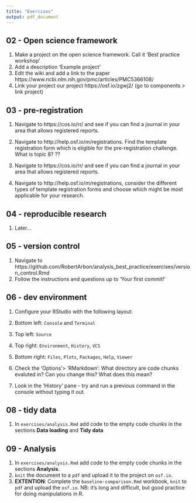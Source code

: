 ```yaml
---
title: "Exercises"
output: pdf_document
---
```


## 02 - Open science framework

1. Make a project on the open science framework.  Call it 'Best practice workshop'
2. Add a description 'Example project'
3. Edit the wiki and add a link to the paper https://www.ncbi.nlm.nih.gov/pmc/articles/PMC5366108/
4. Link your project our project https://osf.io/zgwj2/ (go to components > link project)

## 03 - pre-registration

1. Navigate to https://cos.io/rr/ and see if you can find a journal in your area that allows registered reports. 
2. Navigate to http://help.osf.io/m/registrations.  Find the template registration form which is eligible for the pre-registration challenge.  What is topic 8?
??

1. Navigate to https://cos.io/rr/ and see if you can find a journal in your area that allows registered reports. 
2. Navigate to http://help.osf.io/m/registrations, consider the different types of template registration forms and choose which might be most applicable for your research.

## 04 - reproducible research

1. Later...

## 05 - version control 

1. Navigate to https://github.com/RobertArbon/analysis_best_practice/exercises/version_control.Rmd
2. Follow the instructions and questions up to 'Your first commit!'

## 06 - dev environment

1. Configure your RStudio with the following layout: 
  1. Bottom left: `Console` and `Terminal`
  2. Top left: `Source`
  3. Top right: `Environment`, `History`, `VCS`
  4. Bottom right: `Files`, `Plots`, `Packages`, `Help`, `Viewer`

2. Check the 'Options'> 'RMarkdown': What directory are code chunks evaluted in?  Can you change this? What does this mean?

3. Look in the 'History' pane - try and run a previous command in the console without typing it out. 

## 08 - tidy data

1. In `exercises/analysis.Rmd` add code to the empty code chunks in the sections **Data loading** and **Tidy data**

## 09 - Analysis 

1. In `exercises/analysis.Rmd` add code to the empty code chunks in the sections **Analysis**. 
2. `knit` the document to a `pdf` and upload it to the project on `osf.io`.
3. **EXTENTION**: Complete the `baseline-comparison.Rmd` workbook, `knit` to `pdf` and upload the `osf.io`.  NB: it's long and difficult, but good practice for doing manipulations in R. 





